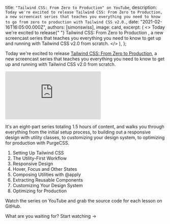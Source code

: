 

  title: `"Tailwind CSS: From Zero to Production" on YouTube`,
  description: `Today we're excited to release Tailwind CSS: From Zero to Production, a new screencast series that teaches you everything you need to know to go from zero to production with Tailwind CSS v2.0.`,
  date: "2021-02-16T16:05:00.000Z",
  authors: [simonswiss],
  image: card,
  excerpt: (
    <>
      Today we're excited to release{" "}
      <Link href="https://www.youtube.com/watch?v=elgqxmdVms8&list=PL5f_mz_zU5eXWYDXHUDOLBE0scnuJofO0&index=1">
        Tailwind CSS: From Zero to Production
      </Link>
      , a new screencast series that teaches you everything you need to know to get up and running with Tailwind CSS
      v2.0 from scratch.
    </>
  ),
};

Today we're excited to release [Tailwind CSS: From Zero to Production](https://www.youtube.com/watch?v=elgqxmdVms8&list=PL5f_mz_zU5eXWYDXHUDOLBE0scnuJofO0&index=1), a new screencast series that teaches you everything you need to know to get up and running with Tailwind CSS v2.0 from scratch.

<iframe
  src="https://www.youtube.com/embed/elgqxmdVms8"
  frameBorder="0"
  allow="accelerometer; autoplay; clipboard-write; encrypted-media; gyroscope; picture-in-picture"
  allowFullScreen
  className="aspect-video w-full"
></iframe>

It's an eight-part series totaling 1.5 hours of content, and walks you through everything from the initial setup process, to building out a responsive design with utility classes, to customizing your design system, to optimizing for production with PurgeCSS.

1. <Link href="https://www.youtube.com/watch?v=qYgogv4R8zg">Setting Up Tailwind CSS</Link>
2. <Link href="https://www.youtube.com/watch?v=UvF56fPGVt4">The Utility-First Workflow</Link>
3. <Link href="https://www.youtube.com/watch?v=hX1zUdj4Dw4">Responsive Design</Link>
4. <Link href="https://www.youtube.com/watch?v=5_BPDve5-3M">Hover, Focus and Other States</Link>
5. <Link href="https://www.youtube.com/watch?v=TrftauE2Vyk">Composing Utilities with @apply</Link>
6. <Link href="https://www.youtube.com/watch?v=v-mkUxhaFVA">Extracting Reusable Components</Link>
7. <Link href="https://www.youtube.com/watch?v=0l0Gx8gWPHk">Customizing Your Design System</Link>
8. <Link href="https://www.youtube.com/watch?v=HZn2LtBT59w">Optimizing for Production</Link>

Watch the series <Link href="https://www.youtube.com/watch?v=elgqxmdVms8&list=PL5f_mz_zU5eXWYDXHUDOLBE0scnuJofO0&index=1">on YouTube</Link> and <Link href="https://github.com/tailwindlabs/tailwindcss-from-zero-to-production">grab the source code</Link> for each lesson on GitHub.

What are you waiting for? <Link href="https://www.youtube.com/watch?v=elgqxmdVms8&list=PL5f_mz_zU5eXWYDXHUDOLBE0scnuJofO0&index=1">Start watching →</Link>
